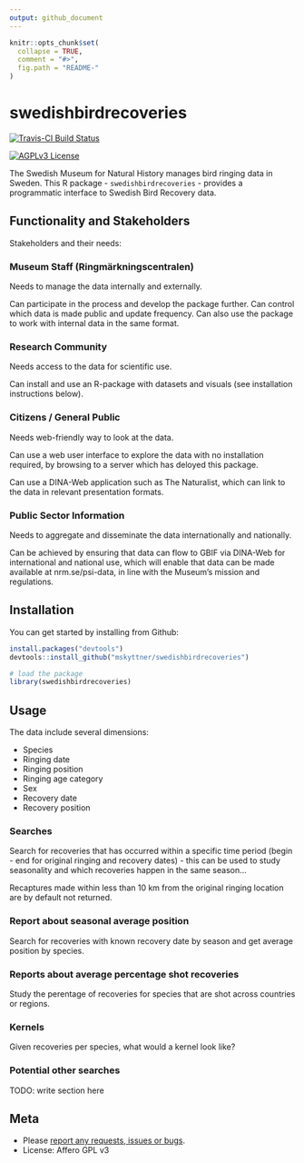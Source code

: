 ```yaml
---
output: github_document
---
```


<!-- README.md is generated from README.Rmd. Please edit that file -->

```r
knitr::opts_chunk$set(
  collapse = TRUE,
  comment = "#>",
  fig.path = "README-"
)
```

# swedishbirdrecoveries

[![Travis-CI Build Status](https://travis-ci.org/mskyttner/swedishbirdrecoveries.svg?branch=master)](https://travis-ci.org/mskyttner/swedishbirdrecoveries)

[![AGPLv3 License](http://img.shields.io/badge/license-AGPLv3-blue.svg)](LICENSE)

The Swedish Museum for Natural History manages bird ringing data in Sweden. This R package - `swedishbirdrecoveries` - provides a programmatic interface to Swedish Bird Recovery data.

## Functionality and Stakeholders

Stakeholders and their needs: 

### Museum Staff (Ringmärkningscentralen)

Needs to manage the data internally and externally. 

Can participate in the process and develop the package further. Can control which data is made public and update frequency. Can also use the package to work with internal data in the same format.

### Research Community

Needs access to the data for scientific use. 

Can install and use an R-package with datasets and visuals (see installation instructions below).

### Citizens / General Public

Needs web-friendly way to look at the data. 

Can use a web user interface to explore the data with no installation required, by browsing to a server which has deloyed this package.

Can use a DINA-Web application such as The Naturalist, which can link to the data in relevant presentation formats.

### Public Sector Information

Needs to aggregate and disseminate the data internationally and nationally.

Can be achieved by ensuring that data can flow to GBIF via DINA-Web for international and national use, which will enable that data can be made available at nrm.se/psi-data, in line with the Museum's mission and regulations.

## Installation

You can get started by installing from Github: 

```r
install.packages("devtools")
devtools::install_github("mskyttner/swedishbirdrecoveries")

# load the package
library(swedishbirdrecoveries)
```

## Usage

The data include several dimensions:

- Species
- Ringing date
- Ringing position
- Ringing age category
- Sex
- Recovery date
- Recovery position

### Searches

Search for recoveries that has occurred within a specific time period (begin - end for original ringing and recovery dates) - this can be used to study seasonality and which recoveries happen in the same season...

Recaptures made within less than 10 km from the original ringing location are by default not returned.

### Report about seasonal average position

Search for recoveries with known recovery date by season and get average position by species.

### Reports about average percentage shot recoveries

Study the perentage of recoveries for species that are shot across countries or regions.

### Kernels

Given recoveries per species, what would a kernel look like?

### Potential other searches

  TODO: write section here
  
## Meta

* Please [report any requests, issues or bugs](https://github.com/mskyttner/swedishbirdrecoveries/issues).
* License: Affero GPL v3
